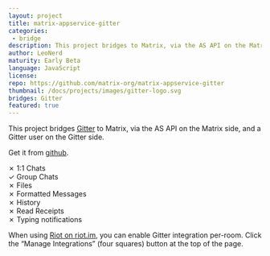 ```yaml
---
layout: project
title: matrix-appservice-gitter
categories: 
 - bridge
description: This project bridges to Matrix, via the AS API on the Matrix side, and a Gitter user on the Gitter side.
author: LeoNerd
maturity: Early Beta
language: JavaScript
license: 
repo: https://github.com/matrix-org/matrix-appservice-gitter
thumbnail: /docs/projects/images/gitter-logo.svg
bridges: Gitter
featured: true
---
```


This project bridges [Gitter](https://gitter.im) to Matrix, via the AS API on the Matrix side, and a Gitter user on the Gitter side.

Get it from [github](https://github.com/matrix-org/matrix-appservice-gitter).

✗ 1:1 Chats  
✓ Group Chats  
✗ Files  
✗ Formatted Messages  
✗ History  
✗ Read Receipts  
✗ Typing notifications

When using [Riot on riot.im](https://riot.im/app/), you can enable Gitter integration per-room. Click the “Manage Integrations” (four squares) button at the top of the page.
